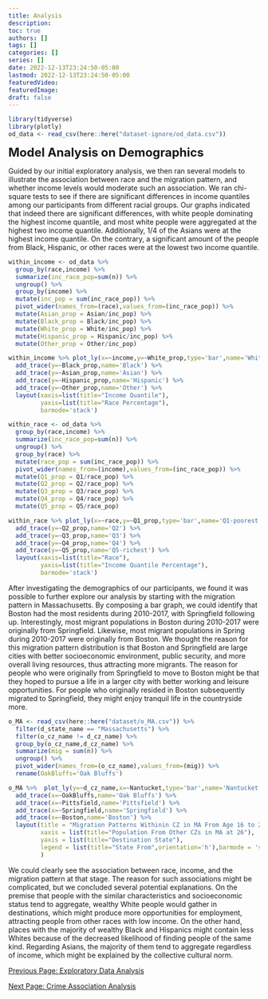 ```yaml
---
title: Analysis
description:
toc: true
authors: []
tags: []
categories: []
series: []
date: 2022-12-13T23:24:50-05:00
lastmod: 2022-12-13T23:24:50-05:00
featuredVideo:
featuredImage:
draft: false
---
```

```r
library(tidyverse)
library(plotly)
od_data <- read_csv(here::here("dataset-ignore/od_data.csv")) 
```

<font size="5"><b>Model Analysis on Demographics</font></b>


Guided by our initial exploratory analysis, we then ran several models to illustrate the association between race and the migration pattern, and whether income levels would moderate such an association. We ran chi-square tests to see if there are significant differences in income quantiles among our participants from different racial groups. Our graphs indicated that indeed there are significant differences, with white people dominating the highest income quantile, and most white people were aggregated at the highest two income quantile. Additionally, 1/4 of the Asians were at the highest income quantile. On the contrary, a significant amount of the people from Black, Hispanic, or other races were at the lowest two income quantile. 

```r
within_income <- od_data %>%  
  group_by(race,income) %>%
  summarize(inc_race_pop=sum(n)) %>%
  ungroup() %>%
  group_by(income) %>%
  mutate(inc_pop = sum(inc_race_pop)) %>%
  pivot_wider(names_from=(race),values_from=(inc_race_pop)) %>%
  mutate(Asian_prop = Asian/inc_pop) %>%
  mutate(Black_prop = Black/inc_pop) %>%
  mutate(White_prop = White/inc_pop) %>%
  mutate(Hispanic_prop = Hispanic/inc_pop) %>%
  mutate(Other_prop = Other/inc_pop)

within_income %>% plot_ly(x=~income,y=~White_prop,type='bar',name='White') %>%
  add_trace(y=~Black_prop,name='Black') %>%
  add_trace(y=~Asian_prop,name='Asian') %>%
  add_trace(y=~Hispanic_prop,name='Hispanic') %>%
  add_trace(y=~Other_prop,name='Other') %>%
  layout(xaxis=list(title="Income Quantile"),
         yaxis=list(title="Race Percentage"),
         barmode='stack')
```
```r
within_race <- od_data %>%
  group_by(race,income) %>%
  summarize(inc_race_pop=sum(n)) %>%
  ungroup() %>%
  group_by(race) %>%
  mutate(race_pop = sum(inc_race_pop)) %>%
  pivot_wider(names_from=(income),values_from=(inc_race_pop)) %>%
  mutate(Q1_prop = Q1/race_pop) %>%
  mutate(Q2_prop = Q2/race_pop) %>%
  mutate(Q3_prop = Q3/race_pop) %>%
  mutate(Q4_prop = Q4/race_pop) %>%
  mutate(Q5_prop = Q5/race_pop)

within_race %>% plot_ly(x=~race,y=~Q1_prop,type='bar',name='Q1-poorest') %>%
  add_trace(y=~Q2_prop,name='Q2') %>%
  add_trace(y=~Q3_prop,name='Q3') %>%
  add_trace(y=~Q4_prop,name='Q4') %>%
  add_trace(y=~Q5_prop,name='Q5-richest') %>%
  layout(xaxis=list(title="Race"),
         yaxis=list(title="Income Quantile Percentage"),
         barmode='stack')
```

After investigating the demographics of our participants, we found it was possible to further explore our analysis by starting with the migration pattern in Massachusetts. By composing a bar graph, we could identify that Boston had the most residents during 2010-2017, with Springfield following up. Interestingly, most migrant populations in Boston during 2010-2017 were originally from Springfield. Likewise, most migrant populations in Spring during 2010-2017 were originally from Boston. We thought the reason for this migration pattern distribution is that Boston and Springfield are large cities with better socioeconomic environment, public security, and more overall living resources, thus attracting more migrants. The reason for people who were originally from Springfield to move to Boston might be that they hoped to pursue a life in a larger city with better working and leisure opportunities. For people who originally resided in Boston subsequently migrated to Springfield, they might enjoy tranquil life in the countryside more.

```r
o_MA <- read_csv(here::here("dataset/o_MA.csv")) %>%
  filter(d_state_name == "Massachusetts") %>%
  filter(o_cz_name != d_cz_name) %>%
  group_by(o_cz_name,d_cz_name) %>%
  summarize(mig = sum(n)) %>%
  ungroup() %>%
  pivot_wider(names_from=(o_cz_name),values_from=(mig)) %>%
  rename(OakBluffs='Oak Bluffs')

o_MA %>%  plot_ly(y=~d_cz_name,x=~Nantucket,type='bar',name='Nantucket') %>%
  add_trace(x=~OakBluffs,name='Oak Bluffs') %>%
  add_trace(x=~Pittsfield,name='Pittsfield') %>%
  add_trace(x=~Springfield,name='Springfield') %>%
  add_trace(x=~Boston,name='Boston') %>%
  layout(title = "Migration Patterns Withinin CZ in MA From Age 16 to 26",
         xaxis = list(title="Population From Other CZs in MA at 26"),
         yaxis = list(title="Destination State"),
         legend = list(title="State From",orientation='h'),barmode = 'stack'
         )
```

We could clearly see the association between race, income, and the migration pattern at that stage. The reason for such associations might be complicated, but we concluded several potential explanations. On the premise that people with the similar characteristics and socioeconomic status tend to aggregate, wealthy White people would gather in destinations, which might produce more opportunities for employment, attracting people from other races with low income. On the other hand, places with the majority of wealthy Black and Hispanics might contain less Whites because of the decreased likelihood of finding people of the same kind. Regarding Asians, the majority of them tend to aggregate regardless of income, which might be explained by the collective cultural norm.


[Previous Page: Exploratory Data Analysis](/analysis2/)

[Next Page: Crime Association Analysis](/analysis4/)

